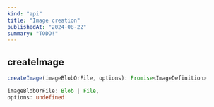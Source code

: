 ```yaml
---
kind: "api"
title: "Image creation"
publishedAt: "2024-08-22"
summary: "TODO!"
---
```


## createImage

```typescript
createImage(imageBlobOrFile, options): Promise<ImageDefinition>

imageBlobOrFile: Blob | File,
options: undefined
```
